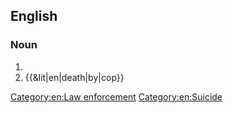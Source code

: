 ==English==

===Noun===
{{en-noun|deaths by cop}}

# {{synonym of|en|suicide by cop}}
# {{&lit|en|death|by|cop}}

[[Category:en:Law enforcement]]
[[Category:en:Suicide]]